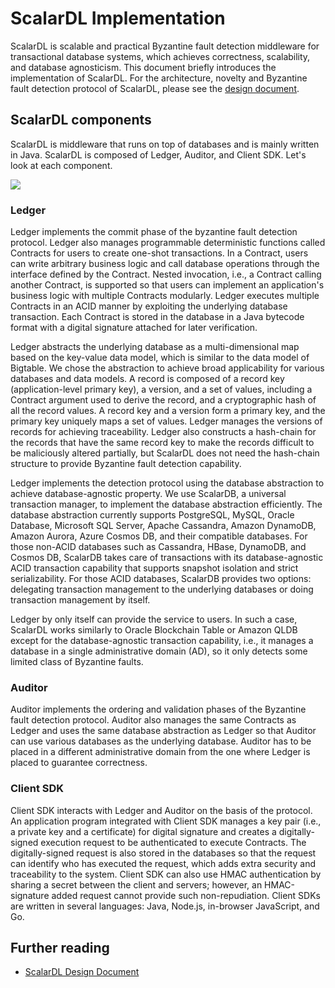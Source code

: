 # ScalarDL Implementation

ScalarDL is scalable and practical Byzantine fault detection middleware for transactional database systems, which achieves correctness, scalability, and database agnosticism.
This document briefly introduces the implementation of ScalarDL.
For the architecture, novelty and Byzantine fault detection protocol of ScalarDL, please see the [design document](design.mdx).

## ScalarDL components

ScalarDL is middleware that runs on top of databases and is mainly written in Java. ScalarDL is composed of Ledger, Auditor, and Client SDK. Let's look at each component.

![](images/scalardl.png)

### Ledger

Ledger implements the commit phase of the byzantine fault detection protocol. Ledger also manages programmable deterministic functions called Contracts for users to create one-shot transactions. In a Contract, users can write arbitrary business logic and call database operations through the interface defined by the Contract. Nested invocation, i.e., a Contract calling another Contract, is supported so that users can implement an application's business logic with multiple Contracts modularly. Ledger executes multiple Contracts in an ACID manner by exploiting the underlying database transaction. Each Contract is stored in the database in a Java bytecode format with a digital signature attached for later verification.

Ledger abstracts the underlying database as a multi-dimensional map based on the key-value data model, which is similar to the data model of Bigtable. We chose the abstraction to achieve broad applicability for various databases and data models. A record is composed of a record key (application-level primary key), a version, and a set of values, including a Contract argument used to derive the record, and a cryptographic hash of all the record values. A record key and a version form a primary key, and the primary key uniquely maps a set of values. Ledger manages the versions of records for achieving traceability. Ledger also constructs a hash-chain for the records that have the same record key to make the records difficult to be maliciously altered partially, but ScalarDL does not need the hash-chain structure to provide Byzantine fault detection capability.

Ledger implements the detection protocol using the database abstraction to achieve database-agnostic property. We use ScalarDB, a universal transaction manager, to implement the database abstraction efficiently. The database abstraction currently supports PostgreSQL, MySQL, Oracle Database, Microsoft SQL Server, Apache Cassandra, Amazon DynamoDB, Amazon Aurora, Azure Cosmos DB, and their compatible databases. For those non-ACID databases such as Cassandra, HBase, DynamoDB, and Cosmos DB, ScalarDB takes care of transactions with its database-agnostic ACID transaction capability that supports snapshot isolation and strict serializability. For those ACID databases, ScalarDB provides two options: delegating transaction management to the underlying databases or doing transaction management by itself.

Ledger by only itself can provide the service to users. In such a case, ScalarDL works similarly to Oracle Blockchain Table or Amazon QLDB except for the database-agnostic transaction capability, i.e., it manages a database in a single administrative domain (AD), so it only detects some limited class of Byzantine faults.


### Auditor

Auditor implements the ordering and validation phases of the Byzantine fault detection protocol. Auditor also manages the same Contracts as Ledger and uses the same database abstraction as Ledger so that Auditor can use various databases as the underlying database.
Auditor has to be placed in a different administrative domain from the one where Ledger is placed to guarantee correctness.

### Client SDK

Client SDK interacts with Ledger and Auditor on the basis of the protocol. An application program integrated with Client SDK manages a key pair (i.e., a private key and a certificate) for digital signature and creates a digitally-signed execution request to be authenticated to execute Contracts. The digitally-signed request is also stored in the databases so that the request can identify who has executed the request, which adds extra security and traceability to the system. Client SDK can also use HMAC authentication by sharing a secret between the client and servers; however, an HMAC-signature added request cannot provide such non-repudiation.
Client SDKs are written in several languages: Java, Node.js, in-browser JavaScript, and Go.

## Further reading

* [ScalarDL Design Document](design.mdx)
